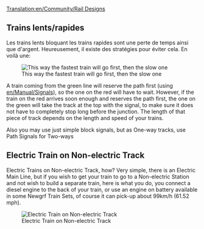 [[Translation:en/Community/Rail Designs]]
{{fr/Traduction|en/Community/Rail Designs|0}}
{{fr/Manual/Table des matières}}
==Trains lents/rapides==
Les trains lents bloquant les trains rapides sont une perte de temps ainsi que d'argent.  Heureusement, il existe des stratégies pour éviter cela.  En voilà une:

[[File:en/Community/Rail design1.png|center|frame|This way the fastest train will go first, then the slow one]]

A train coming from the green line will reserve the path first (using [[en/Manual/Signals]]), so the one on the red will have to wait. However, if the train on the red arrives soon enough and reserves the path first, the one on the green will take the track at the top with the signal, to make sure it does not have to completely stop long before the junction. The length of that piece of track depends on the length and speed of your trains.

Also you may use just simple block signals, but as One-way tracks, use Path Signals for Two-ways

==Electric Train on Non-electric Track==

Electric Trains on Non-electric Track, how? Very simple, there is an Electric Main Line, but if you wish to get your train to go to a Non-electric Station and not wish to build a separate train, here is what you do, you connect a diesel engine to the back of your train, or use an engine on battery available in some Newgrf Train Sets, of course it can pick-up about 99km/h (61.52 mph).

[[File:en/Community/Snapshot7.png|thumb|center|Electric Train on Non-electric Track]]